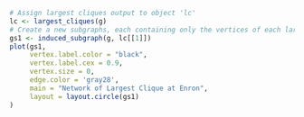 ```r
# Assign largest cliques output to object 'lc'
lc <- largest_cliques(g)
# Create a new subgraphs, each containing only the vertices of each largest clique.
gs1 <- induced_subgraph(g, lc[[1]])
plot(gs1,
     vertex.label.color = "black", 
     vertex.label.cex = 0.9,
     vertex.size = 0,
     edge.color = 'gray28',
     main = "Network of Largest Clique at Enron",
     layout = layout.circle(gs1)
)
```
